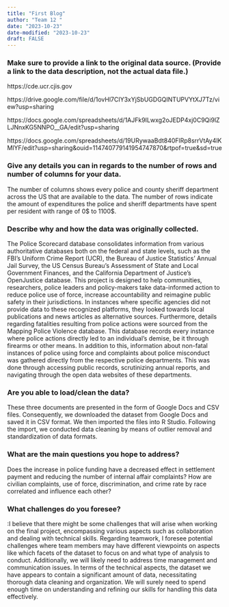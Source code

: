 ```yaml
---
title: "First Blog"
author: "Team 12 "
date: "2023-10-23"
date-modified: "2023-10-23"
draft: FALSE
---
```



### Make sure to provide a link to the original data source. (Provide a link to the data description, not the actual data file.)
https://cde.ucr.cjis.gov

https://drive.google.com/file/d/1ovHl7CIY3xYjSbUGDGQINTUPVYtXJ7Tz/view?usp=sharing

https://docs.google.com/spreadsheets/d/1AJFk9ILwxg2oJEDP4xj0C9Qi9lZLJNnxKG5NNPO__GA/edit?usp=sharing

https://docs.google.com/spreadsheets/d/19URywaaBdt840FlRp8srrVtAy4lKMlYF/edit?usp=sharing&ouid=114740779141954747870&rtpof=true&sd=true

### Give any details you can in regards to the number of rows and number of columns for your data.
The number of columns shows every police and county sheriff department across the US that are available to the data. The number of rows indicate the amount of expenditures the police and sheriff departments have spent per resident with range of 0$ to 1100$.

### Describe why and how the data was originally collected.

The Police Scorecard database consolidates information from various authoritative databases both on the federal and state levels, such as the FBI's Uniform Crime Report (UCR), the Bureau of Justice Statistics' Annual Jail Survey, the US Census Bureau's Assessment of State and Local Government Finances, and the California Department of Justice's OpenJustice database. This project is designed to help communities, researchers, police leaders and policy-makers take data-informed action to reduce police use of force, increase accountability and reimagine public safety in their jurisdictions. In instances where specific agencies did not provide data to these recognized platforms, they looked towards local publications and news articles as alternative sources. 
Furthermore, details regarding fatalities resulting from police actions were sourced from the Mapping Police Violence database. This database records every instance where police actions directly led to an individual's demise, be it through firearms or other means. In addition to this, information about non-fatal instances of police using force and complaints about police misconduct was gathered directly from the respective police departments. This was done through accessing public records, scrutinizing annual reports, and navigating through the open data websites of these departments.

### Are you able to load/clean the data?

These three documents are presented in the form of Google Docs and CSV files. Consequently, we downloaded the dataset from Google Docs and saved it in CSV format. We then imported the files into R Studio. Following the import, we conducted data cleaning by means of outlier removal and standardization of data formats.

### What are the main questions you hope to address?

Does the increase in police funding have a decreased effect in settlement payment and reducing the number of internal affair complaints?
How are civilian complaints, use of force, discrimination, and crime rate by race correlated and influence each other?

### What challenges do you foresee?

:I believe that there might be some challenges that will arise when working on the final project, encompassing various aspects such as collaboration and dealing with technical skills. Regarding teamwork, I foresee potential challenges where team members may have different viewpoints on aspects like which facets of the dataset to focus on and what type of analysis to conduct. Additionally, we will likely need to address time management and communication issues. In terms of the technical aspects, the dataset we have appears to contain a significant amount of data, necessitating thorough data cleaning and organization. We will surely need to spend enough time on understanding and refining our skills for handling this data effectively.


